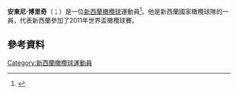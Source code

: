 '''安東尼·博里奇'''（{{lang-en|Anthony Boric}}；{{bd|1983年|12月27日}}）是一位[[新西蘭|新西蘭]][[橄欖球|橄欖球]]運動員<ref>{{Cite web |url=http://www.allblacks.com/index.cfm?layout=nzTeamPlayerProfile&playerID=1462 |title=All Blacks Profile |access-date=2015-11-23 |archive-date=2013-10-05 |archive-url=https://web.archive.org/web/20131005012329/http://www.allblacks.com/index.cfm?layout=nzTeamPlayerProfile&playerID=1462 |dead-url=no }}</ref>。他是新西蘭國家橄欖球隊的一員，代表新西蘭參加了2011年世界盃橄欖球賽。
==參考資料==
{{Reflist}}
[[Category:新西蘭橄欖球運動員|Category:新西蘭橄欖球運動員]]